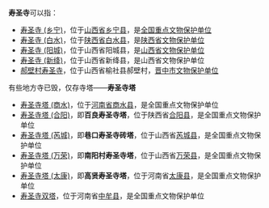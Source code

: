 '''寿圣寺'''可以指：
* [[寿圣寺_(乡宁)|寿圣寺 (乡宁)]]，位于[[山西省|山西省]][[乡宁县|乡宁县]]，是[[全国重点文物保护单位|全国重点文物保护单位]]
* [[寿圣寺_(白水)|寿圣寺 (白水)]]，位于[[陕西省|陕西省]][[白水县|白水县]]，是[[陕西省文物保护单位|陕西省文物保护单位]]
* [[寿圣寺_(阳城)|寿圣寺 (阳城)]]，位于山西省阳城县，是[[山西省文物保护单位|山西省文物保护单位]]
* [[寿圣寺_(新绛)|寿圣寺 (新绛)]]，位于山西省新绛县，是山西省文物保护单位
* [[郝壁村寿圣寺|郝壁村寿圣寺]]，位于山西省榆社县郝壁村，[[晋中市文物保护单位|晋中市文物保护单位]]

有些地方寺已毁，仅存寺塔——'''寿圣寺塔'''
* [[寿圣寺塔_(商水)|寿圣寺塔 (商水)]]，位于[[河南省|河南省]][[商水县|商水县]]，是全国重点文物保护单位
* [[寿圣寺塔_(合阳)|寿圣寺塔 (合阳)]]，即'''百良寿圣寺塔'''，位于陕西省[[合阳县|合阳县]]，是全国重点文物保护单位
* [[寿圣寺塔_(芮城)|寿圣寺塔 (芮城)]]，即'''巷口寿圣寺砖塔'''，位于山西省[[芮城县|芮城县]]，是全国重点文物保护单位
* [[寿圣寺塔_(万荣)|寿圣寺塔 (万荣)]]，即'''南阳村寿圣寺塔'''，位于山西省[[万荣县|万荣县]]，是全国重点文物保护单位
* [[寿圣寺塔_(太康)|寿圣寺塔 (太康)]]，即'''高贤寿圣寺塔'''，位于河南省[[太康县|太康县]]，是全国重点文物保护单位
* [[寿圣寺双塔|寿圣寺双塔]]，位于河南省[[中牟县|中牟县]]，是全国重点文物保护单位
{{disambig|S|cat=三字佛寺消歧義}}